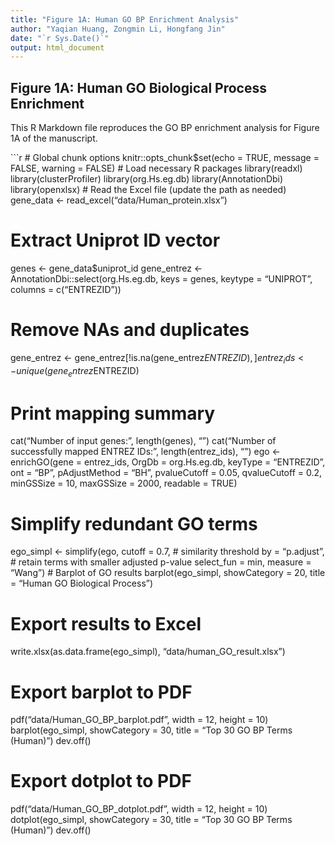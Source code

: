 ---
title: "Figure 1A: Human GO BP Enrichment Analysis"
author: "Yaqian Huang, Zongmin Li, Hongfang Jin"
date: "`r Sys.Date()`"
output: html_document
---

## Figure 1A: Human GO Biological Process Enrichment

This R Markdown file reproduces the GO BP enrichment analysis for Figure 1A of the manuscript.

```{r setup, include=FALSE}
# Global chunk options
knitr::opts_chunk$set(echo = TRUE, message = FALSE, warning = FALSE)
# Load necessary R packages
library(readxl)
library(clusterProfiler)
library(org.Hs.eg.db)
library(AnnotationDbi)
library(openxlsx)
# Read the Excel file (update the path as needed)
gene_data <- read_excel("data/Human_protein.xlsx")

# Extract Uniprot ID vector
genes <- gene_data$uniprot_id
gene_entrez <- AnnotationDbi::select(org.Hs.eg.db,
                                     keys = genes,
                                     keytype = "UNIPROT",
                                     columns = c("ENTREZID"))

# Remove NAs and duplicates
gene_entrez <- gene_entrez[!is.na(gene_entrez$ENTREZID), ]
entrez_ids <- unique(gene_entrez$ENTREZID)

# Print mapping summary
cat("Number of input genes:", length(genes), "\n")
cat("Number of successfully mapped ENTREZ IDs:", length(entrez_ids), "\n")
ego <- enrichGO(gene          = entrez_ids,
                OrgDb         = org.Hs.eg.db,
                keyType       = "ENTREZID",
                ont           = "BP",
                pAdjustMethod = "BH",
                pvalueCutoff  = 0.05,
                qvalueCutoff  = 0.2,
                minGSSize     = 10,
                maxGSSize     = 2000,
                readable      = TRUE)

# Simplify redundant GO terms
ego_simpl <- simplify(ego,
                      cutoff     = 0.7,        # similarity threshold
                      by         = "p.adjust", # retain terms with smaller adjusted p-value
                      select_fun = min,
                      measure    = "Wang")
# Barplot of GO results
barplot(ego_simpl, showCategory = 20, title = "Human GO Biological Process")

# Export results to Excel
write.xlsx(as.data.frame(ego_simpl), "data/human_GO_result.xlsx")

# Export barplot to PDF
pdf("data/Human_GO_BP_barplot.pdf", width = 12, height = 10)
barplot(ego_simpl, showCategory = 30, title = "Top 30 GO BP Terms (Human)")
dev.off()

# Export dotplot to PDF
pdf("data/Human_GO_BP_dotplot.pdf", width = 12, height = 10)
dotplot(ego_simpl, showCategory = 30, title = "Top 30 GO BP Terms (Human)")
dev.off()
